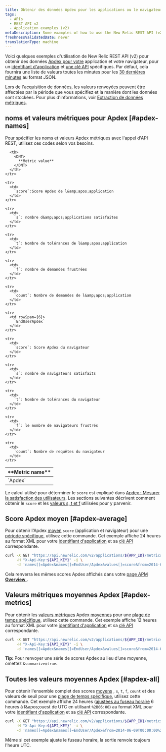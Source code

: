 ```yaml
---
title: Obtenir des données Apdex pour les applications ou le navigateur (v2)
tags:
  - APIs
  - REST API v2
  - Application examples (v2)
metaDescription: Some examples of how to use the New Relic REST API (v2) to get Apdex information for your app and browser.
freshnessValidatedDate: never
translationType: machine
---
```


Voici quelques exemples d'utilisation de New Relic REST API (v2) pour obtenir des données [Apdex pour votre](/docs/apm/new-relic-apm/apdex/apdex-measuring-user-satisfaction) application et votre navigateur, pour un [identifiant d'application](/docs/apm/apis/requirements/identification-code) et [une clé API](/docs/apis/rest-api-v2/requirements/rest-api-key#viewing) spécifiques. Par défaut, cela fournira une liste de valeurs toutes les minutes pour les [30 dernières minutes](/docs/apm/apis/api-v2-examples/specifying-time-range-v2) au format JSON.

Lors de l'acquisition de données, les valeurs renvoyées peuvent être affectées par la période que vous spécifiez et la manière dont les données sont stockées. Pour plus d'informations, voir [Extraction de données métriques](/docs/apis/extracting-metric-data).

## noms et valeurs métriques pour Apdex [#apdex-names]

Pour spécifier les noms et valeurs Apdex métriques avec l'appel d'API REST, utilisez ces codes selon vos besoins.

<table>
  <thead>
    <tr>
      <th width={150}>
        <DNT>
          **Metric name**
        </DNT>
      </th>

      <th>
        <DNT>
          **Metric value**
        </DNT>
      </th>
    </tr>
  </thead>

  <tbody>
    <tr>
      <td rowSpan={6}>
        `Apdex`
      </td>
    </tr>

    <tr>
      <td>
        `score`:Score Apdex de l&amp;apos;application
      </td>
    </tr>

    <tr>
      <td>
        `s`: nombre d&amp;apos;applications satisfaites
      </td>
    </tr>

    <tr>
      <td>
        `t`: Nombre de tolérances de l&amp;apos;application
      </td>
    </tr>

    <tr>
      <td>
        `f`: nombre de demandes frustrées
      </td>
    </tr>

    <tr>
      <td>
        `count`: Nombre de demandes de l&amp;apos;application
      </td>
    </tr>

    <tr>
      <td rowSpan={6}>
        `EndUserApdex`
      </td>
    </tr>

    <tr>
      <td>
        `score`: Score Apdex du navigateur
      </td>
    </tr>

    <tr>
      <td>
        `s`: nombre de navigateurs satisfaits
      </td>
    </tr>

    <tr>
      <td>
        `t`: Nombre de tolérances du navigateur
      </td>
    </tr>

    <tr>
      <td>
        `f`: le nombre de navigateurs frustrés
      </td>
    </tr>

    <tr>
      <td>
        `count`: Nombre de requêtes du navigateur
      </td>
    </tr>
  </tbody>
</table>

Le calcul utilisé pour déterminer le `score` est expliqué dans [Apdex : Mesurer la satisfaction des utilisateurs](/docs/apm/new-relic-apm/apdex/apdex-measuring-user-satisfaction). Les sections suivantes décrivent comment obtenir le `score` et les [valeurs s, t et f](#apdex-all) utilisées pour y parvenir.

## Score Apdex moyen [#apdex-average]

Pour obtenir l'Apdex [moyen](/docs/apm/apis/requirements/calculating-average-metric-values-summarize) `score` (application et navigateur) pour une [période spécifique](/docs/apm/apis/api-v2-examples/specifying-time-range-v2), utilisez cette commande. Cet exemple affiche 24 heures au format XML pour votre [identifiant d'application](/docs/apm/apis/requirements/identification-code) et sa [clé API](/docs/apis/rest-api-v2/requirements/rest-api-key#viewing) correspondante.

```bash
curl -X GET "https://api.newrelic.com/v2/applications/${APP_ID}/metrics/data.xml" \
     -H "X-Api-Key:${API_KEY}" -i \
     -d 'names[]=Apdex&names[]=EndUser/Apdex&values[]=score&from=2014-01-01T00:00:00+00:00&to=2014-01-02T00:00:00+00:00&summarize=true'
```

Cela renverra les mêmes scores Apdex affichés dans votre [page APM <DNT>**Overview**</DNT> ](/docs/apm/applications-menu/monitoring/applications-overview-dashboard).

## Valeurs métriques moyennes Apdex [#apdex-metrics]

Pour obtenir les [valeurs métriques](/docs/apm/apis/requirements/extracting-metric-data) Apdex [moyennes](/docs/apm/apis/requirements/calculating-average-metric-values-summarize) pour une [plage de temps spécifique](/docs/apm/apis/api-v2-examples/specifying-time-range-api-v2), utilisez cette commande. Cet exemple affiche 12 heures au format XML pour votre [identifiant d'application](/docs/apm/apis/requirements/identification-code) et sa [clé API](/docs/apis/rest-api-v2/requirements/rest-api-key#viewing) correspondante.

```bash
curl -X GET "https://api.newrelic.com/v2/applications/${APP_ID}/metrics/data.xml" \
     -H "X-Api-Key:${API_KEY}" -i \
     -d 'names[]=Apdex&names[]=EndUser/Apdex&values[]=score&from=2014-06-09T00:00:00+00:00&to=2014-06-09T12:00:00+00:00&summarize=true'
```

<DNT>**Tip:**</DNT> Pour renvoyer une série de scores Apdex au lieu d’une moyenne, omettez `&summarize=true`.

## Toutes les valeurs moyennes Apdex [#apdex-all]

Pour obtenir l'ensemble complet des scores [moyens](/docs/apm/apis/requirements/calculating-average-metric-values-summarize) , `s`, `t`, `f`, `count` et des valeurs de seuil pour une [plage de temps spécifique](/docs/apm/apis/api-v2-examples/specifying-time-range-api-v2), utilisez cette commande. Cet exemple affiche 24 heures ([ajustées au fuseau horaire](/docs/apm/apis/requirements/specifying-time-range-api-v2#utc) 6 heures à l&amp;apos;ouest de UTC en utilisant `%2B06:00`) au format XML pour votre [identifiant d'application](/docs/apm/apis/requirements/identification-code) et sa [clé API](/docs/apis/rest-api-v2/requirements/rest-api-key#viewing) correspondante.

```bash
curl -X GET "https://api.newrelic.com/v2/applications/${APP_ID}/metrics/data.xml" \
     -H "X-Api-Key:${API_KEY}" -i \
     -d 'names[]=Apdex&names[]=EndUser/Apdex&from=2014-06-09T00:00:00%2B06:00&to=2014-06-10T00:00:00%2B06:00&summarize=true'
```

<Callout variant="tip">
  Même si cet exemple ajuste le fuseau horaire, la sortie renvoie toujours l'heure UTC.
</Callout>